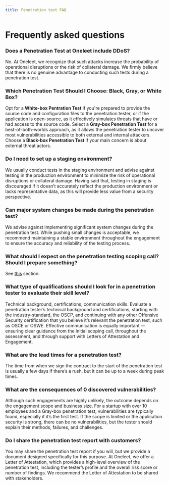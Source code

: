 ```yaml
---
title: Penetration test FAQ
---
```


# Frequently asked questions

### Does a Penetration Test at Oneleet include DDoS?

No. At Oneleet, we recognize that such attacks increase the probability of operational disruptions or the risk of collateral damage. We firmly believe that there is no genuine advantage to conducting such tests during a penetration test.

### Which Penetration Test Should I Choose: Black, Gray, or White Box?

Opt for a **White-box Pentration Test** if you're prepared to provide the source code and configuration files to the penetration tester, or if the application is open-source, as it effectively simulates threats that have or had access to the source code. Select a **Gray-box Penetration Test** for a best-of-both-worlds approach, as it allows the penetration tester to uncover most vulnerabilities accessible to both external and internal attackers. Choose a **Black-box Penetration Test** if your main concern is about external threat actors.

### Do I need to set up a staging environment?

We usually conduct tests in the staging environment and advise against testing in the production environment to minimize the risk of operational disruptions or collateral damage. Having said that, testing in staging is discouraged if it doesn’t accurately reflect the production environment or lacks representative data, as this will provide less value from a security perspective.

### Can major system changes be made during the penetration test?

We advise against implementing significant system changes during the penetration test. While pushing small changes is acceptable, we recommend maintaining a stable environment throughout the engagement to ensure the accuracy and reliability of the testing process.

### What should I expect on the penetration testing scoping call? Should I prepare something?

See [this](/penetration-testing/process-overview) section.

### What type of qualifications should I look for in a penetration tester to evaluate their skill level?

Technical background, certifications, communication skills. Evaluate a penetration tester’s technical background and certifications, starting with the industry-standard, the OSCP, and continuing with any other Offensive Security certification that you believe it’s relevant the penetration test, such as OSCE or OSWE. Effective communication is equally important — ensuring clear guidance from the initial scoping call, throughout the assessment, and through support with Letters of Attestation and Engagement.

### What are the lead times for a penetration test?

The time from when we sign the contract to the start of the penetration test is usually a few days if there’s a rush, but it can be up to a week during peak times.

### What are the consequences of 0 discovered vulnerabilities?

Although such engagements are highly unlikely, the outcome depends on the engagement scope and business size. For a startup with over 10 employees and a Gray-box penetration test, vulnerabilities are typically found, especially if it’s the first test. If the scope is limited or the application security is strong, there can be no vulnerabilities, but the tester should explain their methods, failures, and challenges.

### Do I share the penetration test report with customers?

You may share the penetration test report if you will, but we provide a document designed specifically for this purpose. At Oneleet, we offer a Letter of Attestation, which provides a high-level overview of the penetration test, including the tester’s profile and the overall risk score or number of findings. We recommend the Letter of Attestation to be shared with stakeholders.
